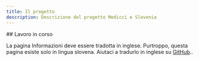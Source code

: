 ```yaml
---
title: Il progetto
description: Descrizione del progetto Medicci e Slovenia
---
```




<ConstructionIcon size='4rem' className='mx-auto mt-8' />

<section id="top-section">
## Lavoro in corso

La pagina Informazioni deve essere tradotta in inglese. Purtroppo, questa pagina
esiste solo in lingua <Link href="/sl/o-projektu">slovena</Link>. Aiutaci a
tradurlo in inglese su
[GitHub](https://github.com/sledilnik/zdravniki/blob/master/src/content/it/about.md)..

</section>

<ConstructionIcon size='4rem' className='mx-auto mt-8' />

